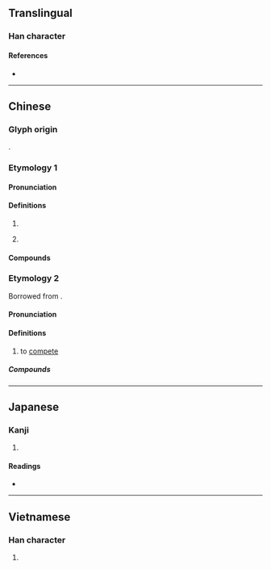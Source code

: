 {{character info/new}}
==Translingual==

===Han character===
{{Han char|rn=43|rad=尢|as=04|sn=7|four=48012|canj=KUOLL|ids=⿺尢介}}

====References====
* {{Han ref|kx=0298.150|dkj=07560|dj=0593.180|hdz=10553.100|uh=5C2C|ud=23596|bh=A7BC|bd=42940}}

----

==Chinese==
{{zh-forms}}

===Glyph origin===
{{Han etym}}
{{Han compound|尢|介|c1=s|c2=p|ls=psc}}.

===Etymology 1===

====Pronunciation====
{{zh-pron
|m=gà,jiè
|c=gaai3
|mn=ml:kài
|mc=y
|oc=y
|cat=a
}}

====Definitions====
{{zh-hanzi}}

# {{zh-used in|尷尬}}
# {{lb|zh|neologism|Mainland|slang}} {{zh-short|尷尬}} {{defdate|since 2010s}}

====Compounds====
{{zh-der|不尷尬|不尷不尬|尷尬局面|尷尬|處境尷尬|尬聊}}

===Etymology 2===
Borrowed from {{bor|zh|nan|較}}.

====Pronunciation====
{{zh-pron
|m=gà
|cat=v
}}

====Definitions====
{{zh-hanzi}}

# {{lb|zh|neologism}} to [[compete]]

=====Compounds=====
{{zh-der|尬舞|尬歌|尬酒}}

----

==Japanese==

===Kanji===
{{ja-kanji|grade=|rs=尢04}}

# {{rfdef|ja|sort=尢04}}

====Readings====
* {{ja-readings|on=[[かい]] (kai), [[かつ]] (katsu), [[けち]] (kechi)|kun=[[あしなえ]] (ashinae)}}

----

==Vietnamese==

===Han character===
{{vi-hantu|[[giới]]|rs=尢04}}

# {{rfdef|vi|sort=尢04}}